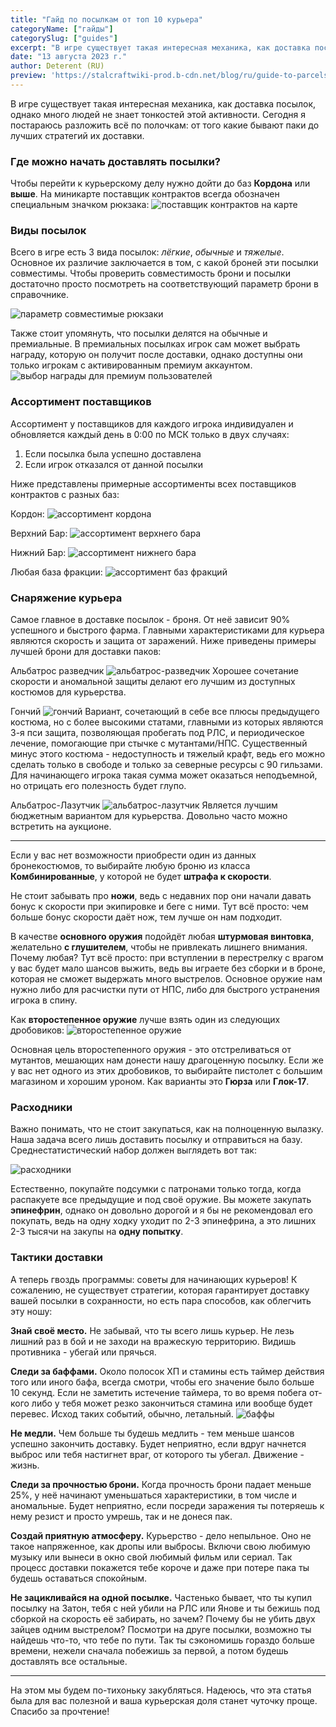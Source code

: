 ```yaml
---
title: "Гайд по посылкам от топ 10 курьера"
categoryName: ["гайды"]
categorySlug: ["guides"]
excerpt: "В игре существует такая интересная механика, как доставка посылок, однако много людей не знает тонкостей этой активности. Сегодня я постараюсь разложить всё по полочкам: от того какие бывают паки до лучших стратегий их доставки."
date: "13 августа 2023 г."
author: Deterent (RU)
preview: 'https://stalcraftwiki-prod.b-cdn.net/blog/ru/guide-to-parcels-from-the-top-10-courier/preview.jpg'
---
```

В игре существует такая интересная механика, как доставка посылок, однако много людей не знает тонкостей этой активности. Сегодня я постараюсь разложить всё по полочкам: от того какие бывают паки до лучших стратегий их доставки.

### Где можно начать доставлять посылки?
Чтобы перейти к курьерскому делу нужно дойти до баз  **Кордона**  или  **выше**.
На миникарте поставщик контрактов всегда обозначен специальным значком рюкзака:
![поставщик контрактов на карте](https://stalcraftwiki-prod.b-cdn.net/blog/ru/guide-to-parcels-from-the-top-10-courier/provider.png)

### Виды посылок

Всего в игре есть 3 вида посылок: _лёгкие_, _обычные_ и _тяжелые_.
Основное их различие заключается в том, с какой броней эти посылки совместимы. Чтобы проверить совместимость брони и посылки достаточно просто посмотреть на соответствующий параметр брони в справочнике.

![параметр совместимые рюкзаки](https://stalcraftwiki-prod.b-cdn.net/blog/ru/guide-to-parcels-from-the-top-10-courier/armor-parameter.png)

Также стоит упомянуть, что посылки делятся на обычные и премиальные. В премиальных посылках игрок сам может выбрать награду, которую он получит после доставки, однако доступны они только игрокам с активированным премиум аккаунтом.
![выбор награды для премиум пользователей](https://stalcraftwiki-prod.b-cdn.net/blog/ru/guide-to-parcels-from-the-top-10-courier/prize-list.gif)

### Ассортимент поставщиков

Ассортимент у поставщиков для каждого игрока индивидуален и обновляется каждый день в 0:00 по МСК только в двух случаях:

1.  Если посылка была успешно доставлена
2.  Если игрок отказался от данной посылки

Ниже представлены примерные ассортименты всех поставщиков контрактов с разных баз:

Кордон:
![ассортимент кордона](https://stalcraftwiki-prod.b-cdn.net/blog/ru/guide-to-parcels-from-the-top-10-courier/contracts_cordon.png)

Верхний Бар:
![ассортимент верхнего бара](https://stalcraftwiki-prod.b-cdn.net/blog/ru/guide-to-parcels-from-the-top-10-courier/congtracts-verh-bar.png)

Нижний Бар:
![ассортимент нижнего бара](https://stalcraftwiki-prod.b-cdn.net/blog/ru/guide-to-parcels-from-the-top-10-courier/contracts-niz-bar.png)

Любая база фракции:
![ассортимент баз фракций](https://stalcraftwiki-prod.b-cdn.net/blog/ru/guide-to-parcels-from-the-top-10-courier/contracts-baza-frakthiy.png)

### Снаряжение курьера
Самое главное в доставке посылок - броня. От неё зависит 90% успешного и быстрого фарма. Главными характеристиками для курьера являются скорость и защита от заражений. Ниже приведены примеры лучшей брони для доставки паков:

Альбатрос разведчик
![альбатрос-разведчик](https://stalcraftwiki-prod.b-cdn.net/blog/ru/guide-to-parcels-from-the-top-10-courier/albatros-rarvedchik.png)
Хорошее сочетание скорости и аномальной защиты делают его лучшим из доступных костюмов для курьерства.

Гончий
![гончий](https://stalcraftwiki-prod.b-cdn.net/blog/ru/guide-to-parcels-from-the-top-10-courier/gonchiy.png)
Вариант, сочетающий в себе все плюсы предыдущего костюма, но с более высокими статами, главными из которых являются 3-я пси защита, позволяющая пробегать под РЛС, и периодическое лечение, помогающие при стычке с мутантами/НПС. Существенный минус этого костюма - недоступность и тяжелый крафт, ведь его можно сделать только в свободе и только за северные ресурсы с 90 гильзами. Для начинающего игрока такая сумма может оказаться неподъемной, но отрицать его полезность будет глупо.

Альбатрос-Лазутчик
![альбатрос-лазутчик](https://stalcraftwiki-prod.b-cdn.net/blog/ru/guide-to-parcels-from-the-top-10-courier/albatros-lazutchik.png)
Является лучшим бюджетным вариантом для курьерства. Довольно часто можно встретить на аукционе.

---

Если у вас нет возможности приобрести один из данных бронекостюмов, то выбирайте любую броню из класса  **Комбинированные**, у которой не будет  **штрафа к скорости**.

Не стоит забывать про  **ножи**, ведь с недавних пор они начали давать бонус к скорости при экипировке и беге с ними. Тут всё просто: чем больше бонус скорости даёт нож, тем лучше он нам подходит.

В качестве  **основного оружия**  подойдёт любая  **штурмовая винтовка**, желательно  **с глушителем**, чтобы не привлекать лишнего внимания. Почему любая? Тут всё просто: при вступлении в перестрелку с врагом у вас будет мало шансов выжить, ведь вы играете без сборки и в броне, которая не сможет выдержать много выстрелов. Основное оружие нам нужно либо для расчистки пути от НПС, либо для быстрого устранения игрока в спину.

Как **второстепенное оружие** лучше взять один из следующих дробовиков:
![второстепенное оружие](https://stalcraftwiki-prod.b-cdn.net/blog/ru/guide-to-parcels-from-the-top-10-courier/vtorost-oruzh.png)

Основная цель второстепенного оружия - это отстреливаться от мутантов, мешающих нам донести нашу драгоценную посылку. Если же у вас нет одного из этих дробовиков, то выбирайте пистолет с большим магазином и хорошим уроном. Как варианты это **Гюрза** или **Глок-17**.

### Расходники
Важно понимать, что не стоит закупаться, как на полноценную вылазку. Наша задача всего лишь доставить посылку и отправиться на базу. Среднестатистический набор должен выглядеть вот так:

![расходники](https://stalcraftwiki-prod.b-cdn.net/blog/ru/guide-to-parcels-from-the-top-10-courier/rashodniki.png)

Естественно, покупайте подсумки с патронами только тогда, когда распакуете все предыдущие и под своё оружие. Вы можете закупать **эпинефрин**, однако он довольно дорогой и я бы не рекомендовал его покупать, ведь на одну ходку уходит по 2-3 эпинефрина, а это лишних 2-3 тысячи на закупы на **одну попытку**.

### Тактики доставки

А теперь гвоздь программы: советы для начинающих курьеров!
К сожалению, не существует стратегии, которая гарантирует доставку вашей посылки в сохранности, но есть пара способов, как облегчить эту ношу:

 **Знай своё место.**  Не забывай, что ты всего лишь курьер. Не лезь лишний раз в бой и не заходи на вражескую территорию. Видишь противника - убегай или прячься.

 **Следи за баффами.**  Около полосок ХП и стамины есть таймер действия того или иного бафа, всегда смотри, чтобы его значение было больше 10 секунд. Если не заметить истечение таймера, то во время побега от-кого либо у тебя может резко закончиться стамина или вообще будет перевес. Исход таких событий, обычно, летальный.
![баффы](https://stalcraftwiki-prod.b-cdn.net/blog/ru/guide-to-parcels-from-the-top-10-courier/buffs.png)


**Не медли.**  Чем больше ты будешь медлить - тем меньше шансов успешно закончить доставку. Будет неприятно, если вдруг начнется выброс или тебя настигнет враг, от которого ты убегал. Движение - жизнь.

**Следи за прочностью брони.**  Когда прочность брони падает меньше 25%, у неё начинают уменьшаться характеристики, в том числе и аномальные. Будет неприятно, если посреди заражения ты потеряешь к нему резист и просто умрешь, так и не донеся пак.

**Создай приятную атмосферу.**  Курьерство - дело непыльное. Оно не такое напряженное, как дропы или выбросы. Включи свою любимую музыку или вынеси в окно свой любимый фильм или сериал. Так процесс доставки покажется тебе короче и даже при потере пака ты будешь оставаться спокойным.

 **Не зацикливайся на одной посылке.**  Частенько бывает, что ты купил посылку на Затон, тебя с ней убили на РЛС или Янове и ты бежишь под сборкой на скорость её забирать, но зачем? Почему бы не убить двух зайцев одним выстрелом? Посмотри на друге посылки, возможно ты найдешь что-то, что тебе по пути. Так ты сэкономишь гораздо больше времени, нежели сначала побежишь за первой, а потом будешь доставлять все остальные.

---

На этом мы будем по-тихоньку закубляться. Надеюсь, что эта статья была для вас полезной и ваша курьерская доля станет чуточку проще. Спасибо за прочтение!